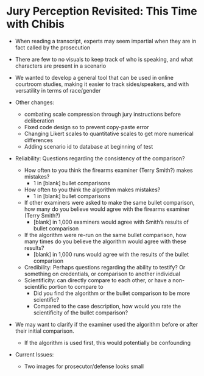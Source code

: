 # Jury Perception Revisited: This Time with Chibis {#study2}

- When reading a transcript, experts may seem impartial when they are in fact called by the prosecution
- There are few to no visuals to keep track of who is speaking, and what characters are present in a scenario
- We wanted to develop a general tool that can be used in online courtroom studies, making it easier to track sides/speakers, and with versatility in terms of race/gender

- Other changes:
  - combating scale compression through jury instructions before deliberation
  - Fixed code design so to prevent copy-paste error
  - Changing Likert scales to quantitative scales to get more numerical differences
  - Adding scenario id to database at beginning of test
- Reliability: Questions regarding the consistency of the comparison?
  - How often to you think the firearms examiner (Terry Smith?) makes mistakes?
     - 1 in [blank] bullet comparisons
   - How often to you think the algorithm makes mistakes?
     - 1 in [blank] bullet comparisons
   - If other examiners were asked to make the same bullet comparison, how many do you believe would agree with the firearms examiner (Terry Smith?)
     - [blank] in 1,000 examiners would agree with Smith's results of bullet comparison
   - If the algorithm were re-run on the same bullet comparison, how many times do you believe the algorithm would agree with these results?
       - [blank] in 1,000 runs would agree with the results of the bullet comparison
   - Credibility: Perhaps questions regarding the ability to testify? Or something on credentials, or comparison to another individual
   - Scientificity: can directly compare to each other, or have a non-scientific portion to compare to
     - Did you find the algorithm or the bullet comparison to be more scientific?
     - Compared to the case description, how would you rate the scientificity of the bullet comparison?
  
- We may want to clarify if the examiner used the algorithm before or after their initial comparison.
  - If the algorithm is used first, this would potentially be confounding
- Current Issues:
  - Two images for prosecutor/defense looks small